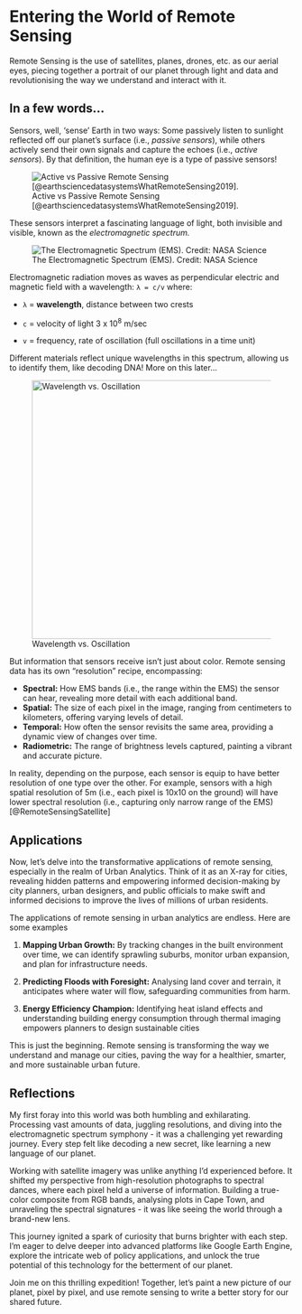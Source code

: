 # Entering the World of Remote Sensing

Remote Sensing is the use of satellites, planes, drones, etc. as our aerial eyes, piecing together a portrait of our planet through light and data and revolutionising the way we understand and interact with it.

## In a few words...

Sensors, well, 'sense' Earth in two ways: Some passively listen to sunlight reflected off our planet's surface (i.e., *passive sensors*), while others actively send their own signals and capture the echoes (i.e., *active sensors*). By that definition, the human eye is a type of passive sensors!

![Active vs Passive Remote Sensing [@earthsciencedatasystemsWhatRemoteSensing2019].](images/clipboard-3270766478.png)

These sensors interpret a fascinating language of light, both invisible and visible, known as the *electromagnetic spectrum.*

![The Electromagnetic Spectrum (EMS). Credit: NASA Science](images/EMS-Introduction_0.jpeg)

Electromagnetic radiation moves as waves as perpendicular electric and magnetic field with a wavelength: `λ = c/v` where:

-   `λ` = **wavelength**, distance between two crests

-   `c` = velocity of light 3 x 10^8^ m/sec

-   `v` = frequency, rate of oscillation (full oscillations in a time unit)

Different materials reflect unique wavelengths in this spectrum, allowing us to identify them, like decoding DNA! More on this later...

![Wavelength vs. Oscillation](images/clipboard-2930936668.png){width="458"}

But information that sensors receive isn't just about color. Remote sensing data has its own "resolution" recipe, encompassing:

-   **Spectral:** How EMS bands (i.e., the range within the EMS) the sensor can hear, revealing more detail with each additional band.
-   **Spatial:** The size of each pixel in the image, ranging from centimeters to kilometers, offering varying levels of detail.
-   **Temporal:** How often the sensor revisits the same area, providing a dynamic view of changes over time.
-   **Radiometric:** The range of brightness levels captured, painting a vibrant and accurate picture.

In reality, depending on the purpose, each sensor is equip to have better resolution of one type over the other. For example, sensors with a high spatial resolution of 5m (i.e., each pixel is 10x10 on the ground) will have lower spectral resolution (i.e., capturing only narrow range of the EMS) [@RemoteSensingSatellite]

## Applications

Now, let's delve into the transformative applications of remote sensing, especially in the realm of Urban Analytics. Think of it as an X-ray for cities, revealing hidden patterns and empowering informed decision-making by city planners, urban designers, and public officials to make swift and informed decisions to improve the lives of millions of urban residents.

The applications of remote sensing in urban analytics are endless. Here are some examples

1.  **Mapping Urban Growth:** By tracking changes in the built environment over time, we can identify sprawling suburbs, monitor urban expansion, and plan for infrastructure needs.

2.  **Predicting Floods with Foresight:** Analysing land cover and terrain, it anticipates where water will flow, safeguarding communities from harm.

3.  **Energy Efficiency Champion:** Identifying heat island effects and understanding building energy consumption through thermal imaging empowers planners to design sustainable cities

This is just the beginning. Remote sensing is transforming the way we understand and manage our cities, paving the way for a healthier, smarter, and more sustainable urban future.

## Reflections

My first foray into this world was both humbling and exhilarating. Processing vast amounts of data, juggling resolutions, and diving into the electromagnetic spectrum symphony - it was a challenging yet rewarding journey. Every step felt like decoding a new secret, like learning a new language of our planet.

Working with satellite imagery was unlike anything I'd experienced before. It shifted my perspective from high-resolution photographs to spectral dances, where each pixel held a universe of information. Building a true-color composite from RGB bands, analysing plots in Cape Town, and unraveling the spectral signatures - it was like seeing the world through a brand-new lens.

This journey ignited a spark of curiosity that burns brighter with each step. I'm eager to delve deeper into advanced platforms like Google Earth Engine, explore the intricate web of policy applications, and unlock the true potential of this technology for the betterment of our planet.

Join me on this thrilling expedition! Together, let's paint a new picture of our planet, pixel by pixel, and use remote sensing to write a better story for our shared future.
